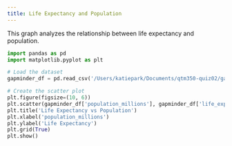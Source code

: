 ```yaml
---
title: Life Expectancy and Population
---
```

This graph analyzes the relationship between life expectancy and population.

```python
import pandas as pd
import matplotlib.pyplot as plt

# Load the dataset
gapminder_df = pd.read_csv('/Users/katiepark/Documents/qtm350-quiz02/gapminder.csv')

# Create the scatter plot
plt.figure(figsize=(10, 6))
plt.scatter(gapminder_df['population_millions'], gapminder_df['life_expectancy'], alpha=0.5)
plt.title('Life Expectancy vs Population')
plt.xlabel('population_millions')
plt.ylabel('Life Expectancy')
plt.grid(True)
plt.show()
``` 